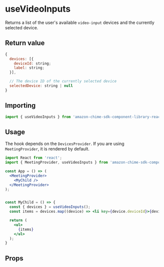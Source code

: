 
<Meta title="SDK Hooks/useVideoInputs" />

# useVideoInputs

Returns a list of the user's available `video-input` devices and the currently selected device.

## Return value

```javascript
{
  devices: [{
    deviceId: string;
    label: string;
  }],

  // The device ID of the currently selected device
  selectedDevice: string | null
}

```

## Importing

```javascript
import { useVideoInputs } from 'amazon-chime-sdk-component-library-react';

```

## Usage

The hook depends on the `DevicesProvider`. If you are using `MeetingProvider`, it is rendered by default.

```jsx
import React from 'react';
import { MeetingProvider, useVideoInputs } from 'amazon-chime-sdk-component-library-react';

const App = () => (
  <MeetingProvider>
    <MyChild />
  </MeetingProvider>
);


const MyChild = () => {
  const { devices } = useVideoInputs();
  const items = devices.map((device) => <li key={device.deviceId}>{device.label}</li>)

  return (
    <ul>
      {items}
    </ul>
  );
}
```

## Props
<Props of={useVideoInputs} />